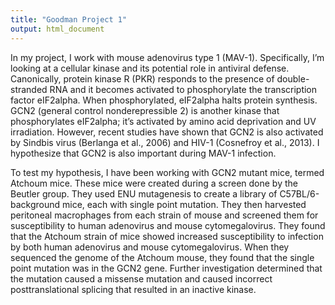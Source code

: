 ```yaml
---
title: "Goodman Project 1"
output: html_document
---
```


In my project, I work with mouse adenovirus type 1 (MAV-1). Specifically, I'm looking at a cellular kinase and its potential role in antiviral defense. Canonically, protein kinase R (PKR) responds to the presence of double-stranded RNA and it becomes activated to phosphorylate the transcription factor eIF2alpha. When phosphorylated, eIF2alpha halts protein synthesis. GCN2 (general control nonderepressible 2) is another kinase that phosphorylates eIF2alpha; it's activated by amino acid deprivation and UV irradiation. However, recent studies have shown that GCN2 is also activated by Sindbis virus (Berlanga et al., 2006) and HIV-1 (Cosnefroy et al., 2013). I hypothesize that GCN2 is also important during MAV-1 infection.

To test my hypothesis, I have been working with GCN2 mutant mice, termed Atchoum mice. These mice were created during a screen done by the Beutler group. They used ENU mutagenesis to create a library of C57BL/6-background mice, each with single point mutation. They then harvested peritoneal macrophages from each strain of mouse and screened them for susceptibility to human adenovirus and mouse cytomegalovirus. They found that the Atchoum strain of mice showed increased susceptibility to infection by both human adenovirus and mouse cytomegalovirus. When they sequenced the genome of the Atchoum mouse, they found that the single point mutation was in the GCN2 gene. Further investigation determined that the mutation caused a missense mutation and caused incorrect posttranslational splicing that resulted in an inactive kinase.  